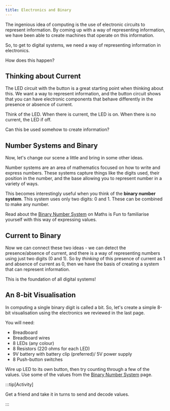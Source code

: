 ```yaml
---
title: Electronics and Binary
---
```


The ingenious idea of computing is the use of electronic circuits to represent information. By coming up with a way of representing information, we have been able to create machines that operate on this information.

So, to get to digital systems, we need a way of representing information in electronics. 

How does this happen?

## Thinking about Current

The LED circuit with the button is a great starting point when thinking about this. We want a way to represent information, and the button circuit shows that you can have electronic components that behave differently in the presence or absence of current.

Think of the LED. When there is current, the LED is on. When there is no current, the LED if off.

Can this be used somehow to create information?

## Number Systems and Binary

Now, let's change our scene a little and bring in some other ideas.

Number systems are an area of mathematics focused on how to write and express numbers. These systems capture things like the digits used, their position in the number, and the base allowing you to represent number in a variety of ways.

This becomes interestingly useful when you think of the **binary number system**. This system uses only two digits: 0 and 1. These can be combined to make any number.

Read about the [Binary Number System](https://www.mathsisfun.com/binary-number-system.html) on Maths is Fun to familiarise yourself with this way of expressing values.

## Current to Binary

Now we can connect these two ideas - we can detect the presence/absence of current, and there is a way of representing numbers using just two digits (0 and 1). So by *thinking* of this presence of current as 1 and absence of current as 0, then we have the basis of creating a system that can represent information.

This is the foundation of all digital systems!

## An 8-bit Visualisation

In computing a single binary digit is called a bit. So, let's create a simple 8-bit visualisation using the electronics we reviewed in the last page.

You will need:

- Breadboard
- Breadboard wires
- 8 LEDs (any colour)
- 8 Resistors (220 ohms for each LED)
- 9V battery with battery clip (preferred)/ 5V power supply
- 8 Push-button switches 

Wire up LED to its own button, then try counting through a few of the values. Use some of the values from the [Binary Number System](https://www.mathsisfun.com/binary-number-system.html) page.

:::tip[Activity]

Get a friend and take it in turns to send and decode values.

:::

